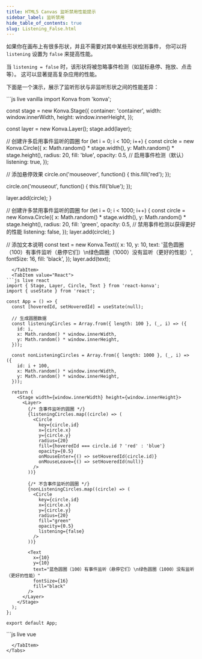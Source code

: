 ```yaml
---
title: HTML5 Canvas 监听禁用性能提示
sidebar_label: 监听禁用
hide_table_of_contents: true
slug: Listening_False.html
---
```


如果你在画布上有很多形状，并且不需要对其中某些形状检测事件，
你可以将 `listening` 设置为 `false` 来提高性能。

当 `listening = false` 时，该形状将被忽略事件检测（如鼠标悬停、拖放、点击等）。
这可以显著提高复杂应用的性能。

下面是一个演示，展示了监听形状与非监听形状之间的性能差异：


<Tabs>
  <TabItem value="Vanilla" default>
```js live vanilla
import Konva from 'konva';

const stage = new Konva.Stage({
  container: 'container',
  width: window.innerWidth,
  height: window.innerHeight,
});

const layer = new Konva.Layer();
stage.add(layer);

// 创建许多启用事件监听的圆圈
for (let i = 0; i < 100; i++) {
  const circle = new Konva.Circle({
    x: Math.random() * stage.width(),
    y: Math.random() * stage.height(),
    radius: 20,
    fill: 'blue',
    opacity: 0.5,
    // 启用事件检测（默认）
    listening: true,
  });
  
  // 添加悬停效果
  circle.on('mouseover', function() {
    this.fill('red');
  });
  
  circle.on('mouseout', function() {
    this.fill('blue');
  });
  
  layer.add(circle);
}

// 创建许多禁用事件监听的圆圈
for (let i = 0; i < 1000; i++) {
  const circle = new Konva.Circle({
    x: Math.random() * stage.width(),
    y: Math.random() * stage.height(),
    radius: 20,
    fill: 'green',
    opacity: 0.5,
    // 禁用事件检测以获得更好的性能
    listening: false,
  });
  layer.add(circle);
}

// 添加文本说明
const text = new Konva.Text({
  x: 10,
  y: 10,
  text: '蓝色圆圈（100）有事件监听（悬停它们）\n绿色圆圈（1000）没有监听（更好的性能）',
  fontSize: 16,
  fill: 'black',
});
layer.add(text);
```
  </TabItem>
  <TabItem value="React">
```js live react
import { Stage, Layer, Circle, Text } from 'react-konva';
import { useState } from 'react';

const App = () => {
  const [hoveredId, setHoveredId] = useState(null);
  
  // 生成圆圈数据
  const listeningCircles = Array.from({ length: 100 }, (_, i) => ({
    id: i,
    x: Math.random() * window.innerWidth,
    y: Math.random() * window.innerHeight,
  }));
  
  const nonListeningCircles = Array.from({ length: 1000 }, (_, i) => ({
    id: i + 100,
    x: Math.random() * window.innerWidth,
    y: Math.random() * window.innerHeight,
  }));

  return (
    <Stage width={window.innerWidth} height={window.innerHeight}>
      <Layer>
        {/* 含事件监听的圆圈 */}
        {listeningCircles.map((circle) => (
          <Circle
            key={circle.id}
            x={circle.x}
            y={circle.y}
            radius={20}
            fill={hoveredId === circle.id ? 'red' : 'blue'}
            opacity={0.5}
            onMouseEnter={() => setHoveredId(circle.id)}
            onMouseLeave={() => setHoveredId(null)}
          />
        ))}
        
        {/* 不含事件监听的圆圈 */}
        {nonListeningCircles.map((circle) => (
          <Circle
            key={circle.id}
            x={circle.x}
            y={circle.y}
            radius={20}
            fill="green"
            opacity={0.5}
            listening={false}
          />
        ))}
        
        <Text
          x={10}
          y={10}
          text="蓝色圆圈（100）有事件监听（悬停它们）\n绿色圆圈（1000）没有监听（更好的性能）"
          fontSize={16}
          fill="black"
        />
      </Layer>
    </Stage>
  );
};

export default App;
```
  </TabItem>
  <TabItem value="Vue">
```js live vue
<template>
  <v-stage :config="stageSize">
    <v-layer>
      <!-- 含事件监听的圆圈 -->
      <v-circle
        v-for="circle in listeningCircles"
        :key="circle.id"
        :config="getListeningCircleConfig(circle)"
        @mouseenter="handleMouseEnter(circle.id)"
        @mouseleave="handleMouseLeave"
      />
      
      <!-- 不含事件监听的圆圈 -->
      <v-circle
        v-for="circle in nonListeningCircles"
        :key="circle.id"
        :config="getNonListeningCircleConfig(circle)"
      />
      
      <v-text :config="textConfig" />
    </v-layer>
  </v-stage>
</template>

<script setup>
import { ref } from 'vue';

const stageSize = {
  width: window.innerWidth,
  height: window.innerHeight
};

const hoveredId = ref(null);

// 生成圆圈数据
const listeningCircles = Array.from({ length: 100 }, (_, i) => ({
  id: i,
  x: Math.random() * window.innerWidth,
  y: Math.random() * window.innerHeight,
}));

const nonListeningCircles = Array.from({ length: 1000 }, (_, i) => ({
  id: i + 100,
  x: Math.random() * window.innerWidth,
  y: Math.random() * window.innerHeight,
}));

const getListeningCircleConfig = (circle) => ({
  x: circle.x,
  y: circle.y,
  radius: 20,
  fill: hoveredId.value === circle.id ? 'red' : 'blue',
  opacity: 0.5,
});

const getNonListeningCircleConfig = (circle) => ({
  x: circle.x,
  y: circle.y,
  radius: 20,
  fill: 'green',
  opacity: 0.5,
  listening: false,
});

const textConfig = {
  x: 10,
  y: 10,
  text: '蓝色圆圈（100）有事件监听（悬停它们）\n绿色圆圈（1000）没有监听（更好的性能）',
  fontSize: 16,
  fill: 'black',
};

const handleMouseEnter = (id) => {
  hoveredId.value = id;
};

const handleMouseLeave = () => {
  hoveredId.value = null;
};
</script>
```
  </TabItem>
</Tabs>